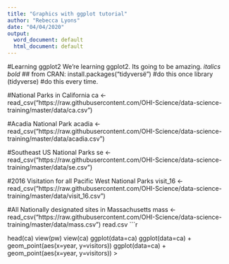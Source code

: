 ```yaml
---
title: "Graphics with ggplot tutorial"
author: "Rebecca Lyons"
date: "04/04/2020"
output:
  word_document: default
  html_document: default
---
```


#Learning ggplot2
We're learning ggplot2. Its going to be amazing.
*italics*
_bold_
## from CRAN:
install.packages("tidyversë") #do this once
library (tidyverse) #do this every time.

#National Parks in California
ca <- read_csv("https://raw.githubusercontent.com/OHI-Science/data-science-training/master/data/ca.csv") 

#Acadia National Park
acadia <- read_csv("https://raw.githubusercontent.com/OHI-Science/data-science-training/master/data/acadia.csv")

#Southeast US National Parks
se <- read_csv("https://raw.githubusercontent.com/OHI-Science/data-science-training/master/data/se.csv")

#2016 Visitation for all Pacific West National Parks
visit_16 <- read_csv("https://raw.githubusercontent.com/OHI-Science/data-science-training/master/data/visit_16.csv")

#All Nationally designated sites in Massachusetts
mass <- read_csv("https://raw.githubusercontent.com/OHI-Science/data-science-training/master/data/mass.csv")
read.csv
```r

head(ca)
view(pw)
view(ca)
ggplot(data=ca)
ggplot(data=ca) 
+ geom_point(aes(x=year, y=visitors))
ggplot(data=ca) + geom_point(aes(x=year, y=visitors))
> 
